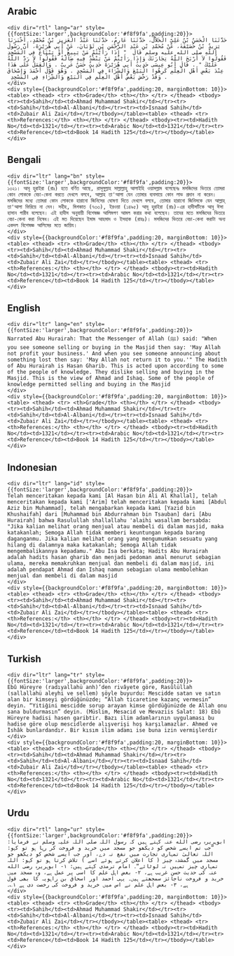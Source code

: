 ## Arabic


    <div dir="rtl" lang="ar" style={{fontSize:'larger',backgroundColor:'#f8f9fa',padding:20}}>
    حَدَّثَنَا الْحَسَنُ بْنُ عَلِيٍّ الْخَلاَّلُ، حَدَّثَنَا عَارِمٌ، حَدَّثَنَا عَبْدُ الْعَزِيزِ بْنُ مُحَمَّدٍ، أَخْبَرَنَا يَزِيدُ بْنُ خُصَيْفَةَ، عَنْ مُحَمَّدِ بْنِ عَبْدِ الرَّحْمَنِ بْنِ ثَوْبَانَ، عَنْ أَبِي هُرَيْرَةَ، أَنَّ رَسُولَ اللَّهِ صلى الله عليه وسلم قَالَ ‏ "‏ إِذَا رَأَيْتُمْ مَنْ يَبِيعُ أَوْ يَبْتَاعُ فِي الْمَسْجِدِ فَقُولُوا لاَ أَرْبَحَ اللَّهُ تِجَارَتَكَ وَإِذَا رَأَيْتُمْ مَنْ يَنْشُدُ فِيهِ ضَالَّةً فَقُولُوا لاَ رَدَّ اللَّهُ عَلَيْكَ ‏"‏ ‏.‏ قَالَ أَبُو عِيسَى حَدِيثُ أَبِي هُرَيْرَةَ حَدِيثٌ حَسَنٌ غَرِيبٌ ‏.‏ وَالْعَمَلُ عَلَى هَذَا عِنْدَ بَعْضِ أَهْلِ الْعِلْمِ كَرِهُوا الْبَيْعَ وَالشِّرَاءَ فِي الْمَسْجِدِ ‏.‏ وَهُوَ قَوْلُ أَحْمَدَ وَإِسْحَاقَ ‏.‏ وَقَدْ رَخَّصَ بَعْضُ أَهْلِ الْعِلْمِ فِي الْبَيْعِ وَالشِّرَاءِ فِي الْمَسْجِدِ ‏
    </div>
    <div style={{backgroundColor:'#f8f9fa',padding:20, marginBottom: 10}}><table> <thead> <tr> <th>Grade</th> <th></th> </tr> </thead> <tbody> <tr><td>Sahih</td><td>Ahmad Muhammad Shakir</td></tr><tr><td>Sahih</td><td>Al-Albani</td></tr><tr><td>Isnaad Sahih</td><td>Zubair Ali Zai</td></tr></tbody></table><table> <thead> <tr> <th>References:</th> <th></th> </tr> </thead> <tbody><tr><td>Hadith No</td><td>1321</td></tr><tr><td>Arabic No</td><td>1321</td></tr><tr><td>Reference</td><td>Book 14 Hadith 125</td></tr></tbody></table></div>

## Bengali


    <div dir="ltr" lang="bn" style={{fontSize:'larger',backgroundColor:'#f8f9fa',padding:20}}>
    ১৩২১। আবূ হুরাইরা (রাঃ) হতে বর্ণিত আছে, রাসূলুল্লাহ সাল্লাল্লাহু আলাইহি ওয়াসল্লাম বলেছেনঃ মসজিদের ভিতরে তোমরা কোন লোককে বেচা-কেনা করতে দেখলে বলবে, আল্লাহ তা'আলা যেন তোমার ব্যবসায়ে কোন লাভ প্রদান না করেন। মসজিদের মধ্যে তোমরা কোন লোককে হারানো জিনিসের ঘোষণা দিতে দেখলে বলবে, তোমার হারানো জিনিসকে যেন আল্লাহ্ তা'আলা ফিরিয়ে না দেন। সহীহ, মিশকাত (৭৩৩), ইরওয়া (১৪৯৫) আবূ হুরাইরা (রাঃ)-এর হাদীসটিকে আবূ ঈসা হাসান গারীব বলেছেন। এই হাদীস অনুযায়ী বিশেষজ্ঞ আলিমগণ আমল করার কথা বলেছেন। তাদের মতে মসজিদের ভিতরে বেচা-কেনা করা নিষেধ। এই মত দিয়েছেন ইমাম আহমাদ ও ইসহাক (রাহঃ)। মসজিদের ভিতরে বেচা-কেনা করাটা অন্য একদল বিশেষজ্ঞ আলিমের মতে জায়িয।
    </div>
    <div style={{backgroundColor:'#f8f9fa',padding:20, marginBottom: 10}}><table> <thead> <tr> <th>Grade</th> <th></th> </tr> </thead> <tbody> <tr><td>Sahih</td><td>Ahmad Muhammad Shakir</td></tr><tr><td>Sahih</td><td>Al-Albani</td></tr><tr><td>Isnaad Sahih</td><td>Zubair Ali Zai</td></tr></tbody></table><table> <thead> <tr> <th>References:</th> <th></th> </tr> </thead> <tbody><tr><td>Hadith No</td><td>1321</td></tr><tr><td>Arabic No</td><td>1321</td></tr><tr><td>Reference</td><td>Book 14 Hadith 125</td></tr></tbody></table></div>

## English


    <div dir="ltr" lang="en" style={{fontSize:'larger',backgroundColor:'#f8f9fa',padding:20}}>
    Narrated Abu Hurairah: That the Messenger of Allah (ﷺ) said: "When you see someone selling or buying in the Masjid then say: 'May Allah not profit your business.' And when you see someone announcing about something lost then say: 'May Allah not return it to you.'" The Hadith of Abu Hurairah is Hasan Gharib. This is acted upon according to some of the people of knowledge. They dislike selling and buying in the Masjid. This is the view of Ahmad and Ishaq. Some of the people of knowledge permitted selling and buying in the Masjid
    </div>
    <div style={{backgroundColor:'#f8f9fa',padding:20, marginBottom: 10}}><table> <thead> <tr> <th>Grade</th> <th></th> </tr> </thead> <tbody> <tr><td>Sahih</td><td>Ahmad Muhammad Shakir</td></tr><tr><td>Sahih</td><td>Al-Albani</td></tr><tr><td>Isnaad Sahih</td><td>Zubair Ali Zai</td></tr></tbody></table><table> <thead> <tr> <th>References:</th> <th></th> </tr> </thead> <tbody><tr><td>Hadith No</td><td>1321</td></tr><tr><td>Arabic No</td><td>1321</td></tr><tr><td>Reference</td><td>Book 14 Hadith 125</td></tr></tbody></table></div>

## Indonesian


    <div dir="ltr" lang="id" style={{fontSize:'larger',backgroundColor:'#f8f9fa',padding:20}}>
    Telah menceritakan kepada kami [Al Hasan bin Ali Al Khallal], telah menceritakan kepada kami ['Arim] telah menceritakan kepada kami [Abdul Aziz bin Muhammad], telah mengabarkan kepada kami [Yazid bin Khushaifah] dari [Muhammad bin Abdurrahman bin Tsauban] dari [Abu Hurairah] bahwa Rasulullah shallallahu 'alaihi wasallam bersabda: "Jika kalian melihat orang menjual atau membeli di dalam masjid, maka katakanlah; Semoga Allah tidak memberi keuntungan kepada barang daganganmu. Jika kalian melihat orang yang mengumumkan sesuatu yang hilang di dalamnya maka katakanlah; Semoga Allah tidak mengembalikannya kepadamu." Abu Isa berkata; Hadits Abu Hurairah adalah hadits hasan gharib dan menjadi pedoman amal menurut sebagian ulama, mereka memakruhkan menjual dan membeli di dalam masjid, ini adalah pendapat Ahmad dan Ishaq namun sebagian ulama membolehkan menjual dan membeli di dalam masjid
    </div>
    <div style={{backgroundColor:'#f8f9fa',padding:20, marginBottom: 10}}><table> <thead> <tr> <th>Grade</th> <th></th> </tr> </thead> <tbody> <tr><td>Sahih</td><td>Ahmad Muhammad Shakir</td></tr><tr><td>Sahih</td><td>Al-Albani</td></tr><tr><td>Isnaad Sahih</td><td>Zubair Ali Zai</td></tr></tbody></table><table> <thead> <tr> <th>References:</th> <th></th> </tr> </thead> <tbody><tr><td>Hadith No</td><td>1321</td></tr><tr><td>Arabic No</td><td>1321</td></tr><tr><td>Reference</td><td>Book 14 Hadith 125</td></tr></tbody></table></div>

## Turkish


    <div dir="ltr" lang="tr" style={{fontSize:'larger',backgroundColor:'#f8f9fa',padding:20}}>
    Ebû Hüreyre (radıyallahü anh)’den rivâyete göre, Rasûlüllah (sallallahü aleyhi ve sellem) şöyle buyurdu: Mescidde satan ve satın alan bir kimseyi gördüğünüzde; “Allah ticaretine kazanç vermesin” deyin. “Yitiğini mescidde sorup arayan kimse gördüğünüzde de Allah onu sana buldurmasın” deyin. (Müslim, Mesacid ve Mevaziis Salat: 18) Ebû Hüreyre hadisi hasen garibtir. Bazı ilim adamlarının uygulaması bu hadise göre olup mescidlerde alışverişi hoş karşılamazlar. Ahmed ve İshâk bunlardandır. Bir kısım ilim adamı ise buna izin vermişlerdir
    </div>
    <div style={{backgroundColor:'#f8f9fa',padding:20, marginBottom: 10}}><table> <thead> <tr> <th>Grade</th> <th></th> </tr> </thead> <tbody> <tr><td>Sahih</td><td>Ahmad Muhammad Shakir</td></tr><tr><td>Sahih</td><td>Al-Albani</td></tr><tr><td>Isnaad Sahih</td><td>Zubair Ali Zai</td></tr></tbody></table><table> <thead> <tr> <th>References:</th> <th></th> </tr> </thead> <tbody><tr><td>Hadith No</td><td>1321</td></tr><tr><td>Arabic No</td><td>1321</td></tr><tr><td>Reference</td><td>Book 14 Hadith 125</td></tr></tbody></table></div>

## Urdu


    <div dir="rtl" lang="ur" style={{fontSize:'larger',backgroundColor:'#f8f9fa',padding:20}}>
    ابوہریرہ رضی الله عنہ کہتے ہیں کہ رسول اللہ صلی اللہ علیہ وسلم نے فرمایا: ”جب تم ایسے شخص کو دیکھو جو مسجد میں خرید و فروخت کر رہا ہو تو کہو: اللہ تعالیٰ تمہاری تجارت میں نفع نہ دے، اور جب ایسے شخص کو دیکھو جو مسجد میں گمشدہ چیز ( کا اعلان کرتے ہوئے اسے ) تلاش کرتا ہو تو کہو: اللہ تمہاری چیز تمہیں نہ لوٹائے“۔ امام ترمذی کہتے ہیں: ۱- ابوہریرہ رضی الله عنہ کی حدیث حسن غریب ہے، ۲- بعض اہل علم کا اسی پر عمل ہے، وہ مسجد میں خرید و فروخت ناجائز سمجھتے ہیں۔ یہی احمد اور اسحاق بن راہویہ کا بھی قول ہے، ۳- بعض اہل علم نے اس میں خرید و فروخت کی رخصت دی ہے ۱؎۔
    </div>
    <div style={{backgroundColor:'#f8f9fa',padding:20, marginBottom: 10}}><table> <thead> <tr> <th>Grade</th> <th></th> </tr> </thead> <tbody> <tr><td>Sahih</td><td>Ahmad Muhammad Shakir</td></tr><tr><td>Sahih</td><td>Al-Albani</td></tr><tr><td>Isnaad Sahih</td><td>Zubair Ali Zai</td></tr></tbody></table><table> <thead> <tr> <th>References:</th> <th></th> </tr> </thead> <tbody><tr><td>Hadith No</td><td>1321</td></tr><tr><td>Arabic No</td><td>1321</td></tr><tr><td>Reference</td><td>Book 14 Hadith 125</td></tr></tbody></table></div>